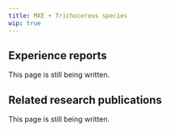 ---
title: MXE + Trichocereus species
wip: true
---

## Experience reports

This page is still being written.

## Related research publications

This page is still being written.

